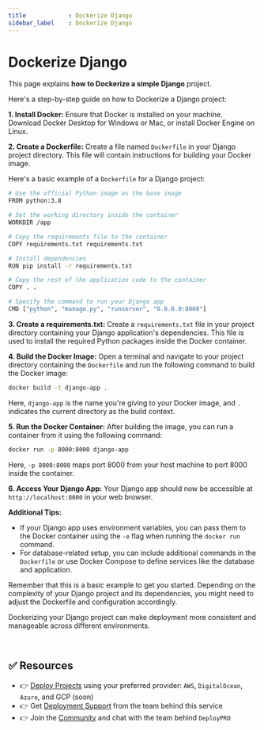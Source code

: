 ```yaml
---
title            : Dockerize Django
sidebar_label    : Dockerize Django
---
```


# Dockerize Django

This page explains **how to Dockerize a simple Django** project. 

Here's a step-by-step guide on how to Dockerize a Django project:

**1. Install Docker:**
Ensure that Docker is installed on your machine. Download Docker Desktop for Windows or Mac, or install Docker Engine on Linux.

**2. Create a Dockerfile:**
Create a file named `Dockerfile` in your Django project directory. This file will contain instructions for building your Docker image.

Here's a basic example of a `Dockerfile` for a Django project:

```bash
# Use the official Python image as the base image
FROM python:3.8

# Set the working directory inside the container
WORKDIR /app

# Copy the requirements file to the container
COPY requirements.txt requirements.txt

# Install dependencies
RUN pip install -r requirements.txt

# Copy the rest of the application code to the container
COPY . .

# Specify the command to run your Django app
CMD ["python", "manage.py", "runserver", "0.0.0.0:8000"]
```

**3. Create a requirements.txt:**
Create a `requirements.txt` file in your project directory containing your Django application's dependencies. This file is used to install the required Python packages inside the Docker container.

**4. Build the Docker Image:**
Open a terminal and navigate to your project directory containing the `Dockerfile` and run the following command to build the Docker image:

```bash
docker build -t django-app .
```

Here, `django-app` is the name you're giving to your Docker image, and `.` indicates the current directory as the build context.

**5. Run the Docker Container:**
After building the image, you can run a container from it using the following command:

```bash
docker run -p 8000:8000 django-app
```

Here, `-p 8000:8000` maps port 8000 from your host machine to port 8000 inside the container.

**6. Access Your Django App:**
Your Django app should now be accessible at `http://localhost:8000` in your web browser.

**Additional Tips:**

- If your Django app uses environment variables, you can pass them to the Docker container using the `-e` flag when running the `docker run` command.
- For database-related setup, you can include additional commands in the `Dockerfile` or use Docker Compose to define services like the database and application.

Remember that this is a basic example to get you started. Depending on the complexity of your Django project and its dependencies, you might need to adjust the Dockerfile and configuration accordingly.

Dockerizing your Django project can make deployment more consistent and manageable across different environments.

<br />

## ✅ Resources

- 👉 [Deploy Projects](https://deploypro.dev/) using your preferred provider: `AWS`, `DigitalOcean`, `Azure`, and GCP (soon)
- 👉 Get [Deployment Support](https://deploypro.dev/support/) from the team behind this service
- 👉 Join the [Community](https://discord.gg/qQhjQZhnur) and chat with the team behind `DeployPRO`
